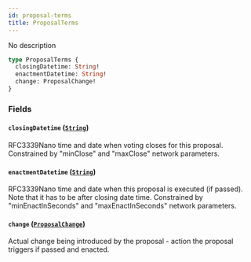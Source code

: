 ```yaml
---
id: proposal-terms
title: ProposalTerms
---
```



No description

```graphql
type ProposalTerms {
  closingDatetime: String!
  enactmentDatetime: String!
  change: ProposalChange!
}
```


### Fields

#### `closingDatetime` ([`String`](/docs/v0.47/graphql/scalars/string))

RFC3339Nano time and date when voting closes for this proposal.
Constrained by "minClose" and "maxClose" network parameters.


#### `enactmentDatetime` ([`String`](/docs/v0.47/graphql/scalars/string))

RFC3339Nano time and date when this proposal is executed (if passed). Note that it has to be after closing date time.
Constrained by "minEnactInSeconds" and "maxEnactInSeconds" network parameters.


#### `change` ([`ProposalChange`](/docs/v0.47/graphql/unions/proposal-change))

Actual change being introduced by the proposal - action the proposal triggers if passed and enacted.




